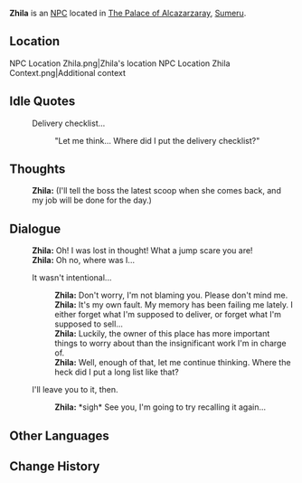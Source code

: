 {{Meta
<!-- Remove this template after adding the missing info -->
|missing_NPC_profile  = yes
}}
{{Character Infobox
|type             = NPC
|image            = NPC Zhila.png
|region           = Sumeru
|affiliation      = 
|title            = Merchant

|ancestry         = <!-- Clan/family -->
|father           = 
|mother           = 
|spouse           = 
|sibling          = 
|child            = 
|relative         = 

|voiceEN          = 
|voiceCN          = 
|voiceJP          = 
|dialoguereward   = 
}}
'''Zhila''' is an [[NPC]] located in [[The Palace of Alcazarzaray]], [[Sumeru]].

==Location==
<gallery>
NPC Location Zhila.png|Zhila's location
NPC Location Zhila Context.png|Additional context
</gallery>
<!--
==Profile==
<!~~ Detailed story/lore information goes here. ~~>
''(To be added.)''

===Personality===
''(To be added.)''

===Appearance===
<!~~ Keep appearance section short and concise. Limit to 2 paragraphs with 3-4 sentences each. ~~>
''(To be added.)''

==Quests and Events==
{{Quests and Events}}
-->
==Idle Quotes==
{{Dialogue start}}
: {{DIcon|Idle}} Delivery checklist...
:: {{A|VO Zhila 01.ogg}} "Let me think... Where did I put the delivery checklist?"
{{Dialogue end}}

==Thoughts==
{{All Schemes to Know Explanation|name=Zhila}}
{{Dialogue start}}
:{{A|VO Zhila All Schemes to Know 01.ogg}} '''Zhila:''' (I'll tell the boss the latest scoop when she comes back, and my job will be done for the day.)
{{Dialogue end}}

==Dialogue==
{{Dialogue start}}
:'''Zhila:''' Oh! I was lost in thought! What a jump scare you are!
:'''Zhila:''' Oh no, where was I...
:{{DIcon}} It wasn't intentional...
::'''Zhila:''' Don't worry, I'm not blaming you. Please don't mind me.
::'''Zhila:''' It's my own fault. My memory has been failing me lately. I either forget what I'm supposed to deliver, or forget what I'm supposed to sell...
::'''Zhila:''' Luckily, the owner of this place has more important things to worry about than the insignificant work I'm in charge of.
::'''Zhila:''' Well, enough of that, let me continue thinking. Where the heck did I put a long list like that?
:{{DIcon}} I'll leave you to it, then.
::'''Zhila:''' *sigh* See you, I'm going to try recalling it again...
{{Dialogue end}}
<!--
==Event Dialogue==
===Event Name===
{{Dialogue start}}
:'''{{subst:PAGENAME}}:'''
{{Dialogue end}}

==Trivia==
* 
-->

==Other Languages==
{{Other Languages
|default_hidden = 1
|en      = Zhila
|zhs     = 芝拉
|zhs_rm  = Zhīlā
|zht     = 芝拉
|zht_rm  = Zhīlā
|ja      = ジラ
|ja_rm   = Jira
|ko      = 질라
|ko_rm   = Jilla
|es      = Zhila
|fr      = Zhila
|ru      = Джила
|th      = Zhila
|vi      = Zhila
|de      = Zhila
|id      = Zhila
|pt      = Zhila
|tr      = Zhila
|it      = Zhila
}}

==Change History==
{{Change History|3.0}}
<!--
==References==
{{Reflist}}
-->